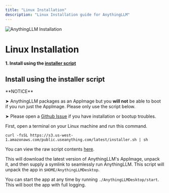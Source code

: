 ```yaml
---
title: "Linux Installation"
description: "Linux Installation guide for AnythingLLM"
---
```



<Image
  src="/images/getting-started/installation/linux/header-image.png"
  height={1080}
  width={1920}
  quality={100}
  alt="AnythingLLM Installation"
/>

# Linux Installation

**1. Install using the [installer script](#install-using-the-installer-script)**

## Install using the installer script

<Callout type="warning" emoji="⚠️">
  **NOTICE**

➤ AnythingLLM packages as an AppImage but you **will not** be able to boot if you run just the AppImage. Please only use the script below.

➤ Please open a [Github Issue](https://github.com/Mintplex-Labs/anything-llm/issues) if you have installation or bootup troubles.

</Callout>

First, open a terminal on your Linux machine and run this command.

```shell copy
curl -fsSL https://s3.us-west-1.amazonaws.com/public.useanything.com/latest/installer.sh | sh
```

You can view the raw script contents [here](https://github.com/Mintplex-Labs/anything-llm/blob/desktop/linux_installer.sh).

This will download the latest version of AnythingLLM's AppImage, unpack it, and then supply a symlink to seamlessly run AnythingLLM.
This script will unpack the app in `$HOME/AnythingLLMDesktop`.

You can start the app at any time by running `./AnythingLLMDesktop/start`. This will boot the app with full logging.
